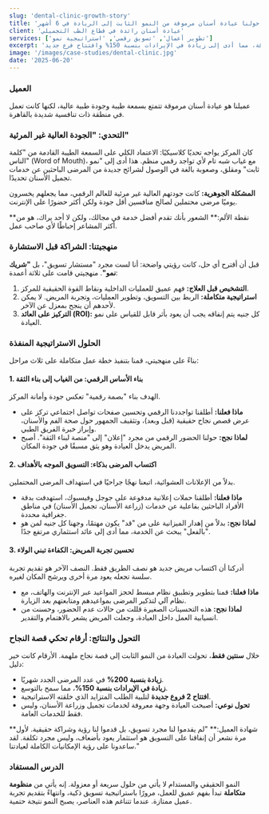 ---
slug: 'dental-clinic-growth-story'
title: 'دراسة حالة: كيف حولنا عيادة أسنان مرموقة من النمو الثابت إلى الريادة في 6 أشهر'
client: 'عيادة أسنان رائدة في قطاع الطب التجميلي'
services: ['تطوير أعمال', 'تسويق رقمي', 'استراتيجية نمو']
excerpt: 'تحليل عميق لكيفية تطبيق استراتيجيات متكاملة لمضاعفة قاعدة عملاء عيادة أسنان مرموقة، مما أدى إلى زيادة في الإيرادات بنسبة 150% وافتتاح فرع جديد.'
image: '/images/case-studies/dental-clinic.jpg'
date: '2025-06-20'
---

### العميل
عميلنا هو عيادة أسنان مرموقة تتمتع بسمعة طيبة وجودة طبية عالية، لكنها كانت تعمل في منطقة ذات تنافسية شديدة بالقاهرة.

### التحدي: "الجودة العالية غير المرئية"

كان المركز يواجه تحديًا كلاسيكيًا: الاعتماد الكلي على السمعة الطيبة القادمة من "كلمة الناس" (Word of Mouth)، مع غياب شبه تام لأي تواجد رقمي منظم. هذا أدى إلى "نمو ثابت" ومقلق، وصعوبة بالغة في الوصول لشرائح جديدة من المرضى الباحثين عن خدمات تجميل الأسنان تحديدًا.

**المشكلة الجوهرية:** كانت جودتهم العالية غير مرئية للعالم الرقمي، مما يجعلهم يخسرون يوميًا مرضى محتملين لصالح منافسين أقل جودة ولكن أكثر حضورًا على الإنترنت.

<Callout type="warning">
  **نقطة الألم:** الشعور بأنك تقدم أفضل خدمة في مجالك، ولكن لا أحد يراك، هو من أكثر المشاعر إحباطًا لأي صاحب عمل.
</Callout>

### منهجيتنا: الشراكة قبل الاستشارة

قبل أن أقترح أي حل، كانت رؤيتي واضحة: أنا لست مجرد "مستشار تسويق"، بل **"شريك نمو"**. منهجيتي قامت على ثلاثة أعمدة:
1.  **التشخيص قبل العلاج:** فهم عميق للعمليات الداخلية ونقاط القوة الحقيقية للمركز.
2.  **استراتيجية متكاملة:** الربط بين التسويق، وتطوير العمليات، وتجربة المريض. لا يمكن لأحدهم أن ينجح بمعزل عن الآخر.
3.  **التركيز على العائد (ROI):** كل جنيه يتم إنفاقه يجب أن يعود بأثر قابل للقياس على نمو العيادة.

### الحلول الاستراتيجية المنفذة

بناءً على منهجيتي، قمنا بتنفيذ خطة عمل متكاملة على ثلاث مراحل:

#### 1. بناء الأساس الرقمي: من الغياب إلى بناء الثقة
الهدف بناء "بصمة رقمية" تعكس جودة وأمانة المركز.
- **ماذا فعلنا:** أطلقنا تواجددنا الرقمي وتحسين صفحات تواصل اجتماعي تركز على عرض قصص نجاح حقيقية (قبل وبعد)، وتثقيف الجمهور حول صحة الفم والأسنان، وإبراز خبرة الفريق الطبي.
- **لماذا نجح:** حولنا الحضور الرقمي من مجرد "إعلان" إلى "منصة لبناء الثقة". أصبح المريض يدخل العيادة وهو يثق مسبقًا في جودة المكان.

#### 2. اكتساب المرضى بذكاء: التسويق الموجه بالأهداف
بدلاً من الإعلانات العشوائية، اتبعنا نهجًا جراحيًا في استهداف المرضى المحتملين.
- **ماذا فعلنا:** أطلقنا حملات إعلانية مدفوعة على جوجل وفيسبوك، استهدفت بدقة الأفراد الباحثين بفاعلية عن خدمات (زراعة الأسنان، تجميل الأسنان) في مناطق جغرافية محددة.
- **لماذا نجح:** بدلاً من إهدار الميزانية على من "قد" يكون مهتمًا، وجهنا كل جنيه لمن هو "بالفعل" يبحث عن الخدمة، مما أدى إلى عائد استثماري مرتفع جدًا.

#### 3. تحسين تجربة المريض: الكفاءة تبني الولاء
أدركنا أن اكتساب مريض جديد هو نصف الطريق فقط. النصف الآخر هو تقديم تجربة سلسة تجعله يعود مرة أخرى ويرشح المكان لغيره.
- **ماذا فعلنا:** قمنا بتطوير وتطبيق نظام مبسط لحجز المواعيد عبر الإنترنت والهاتف، مع نظام آلي لتذكير المرضى بمواعيدهم ومتابعتهم بعد الزيارة.
- **لماذا نجح:** هذه التحسينات الصغيرة قللت من حالات عدم الحضور، وحسنت من انسيابية العمل داخل العيادة، وجعلت المريض يشعر بالاهتمام والتقدير.

### التحول والنتائج: أرقام تحكي قصة النجاح

خلال **سنتين فقط**، تحولت العيادة من النمو الثابت إلى قصة نجاح ملهمة. الأرقام كانت خير دليل:

- **زيادة بنسبة 200%** في عدد المرضى الجدد شهريًا.
- **زيادة في الإيرادات بنسبة 150%**، مما سمح بالتوسع.
- **افتتاح 2  فروع جديدة** لتلبية الطلب المتزايد الذي خلقته الاستراتيجية.
- **تحول نوعي:** أصبحت العيادة وجهة معروفة لخدمات تجميل وزراعة الأسنان، وليس فقط للخدمات العامة.

<Callout type="success">
  **شهادة العميل:** "لم يقدموا لنا مجرد تسويق، بل قدموا لنا رؤية وشراكة حقيقية. لأول مرة نشعر أن إنفاقنا على التسويق هو استثمار يعود بأضعاف، وليس مجرد تكلفة. لقد ساعدونا على رؤية الإمكانيات الكاملة لعيادتنا."
</Callout>

### الدرس المستفاد

النمو الحقيقي والمستدام لا يأتي من حلول سريعة أو معزولة. إنه يأتي من **منظومة متكاملة** تبدأ بفهم عميق للعمل، مرورًا باستراتيجية تسويق ذكية، وانتهاءً بتقديم تجربة عميل ممتازة. عندما تتناغم هذه العناصر، يصبح النمو نتيجة حتمية.